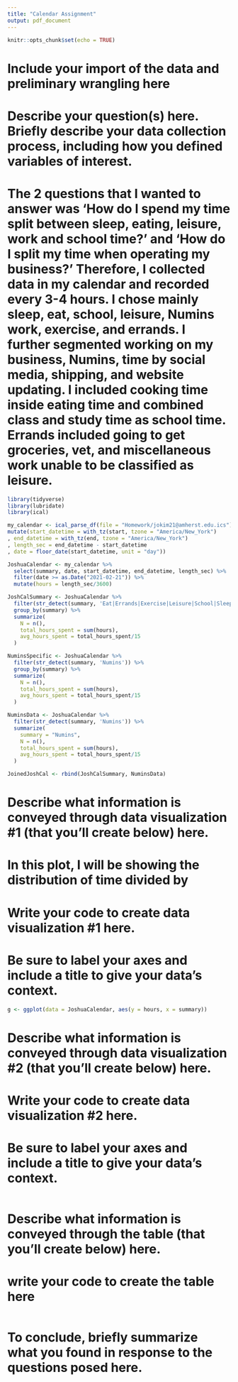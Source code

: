 ```yaml
---
title: "Calendar Assignment"
output: pdf_document
---
```


```r
knitr::opts_chunk$set(echo = TRUE)
```

# Include your import of the data and preliminary wrangling here
# Describe your question(s) here. Briefly describe your data collection process, including how you defined variables of interest.

# The 2 questions that I wanted to answer was 'How do I spend my time split between sleep, eating, leisure, work and school time?' and 'How do I split my time when operating my business?' Therefore, I collected data in my calendar and recorded every 3-4 hours. I chose mainly sleep, eat, school, leisure, Numins work, exercise, and errands. I further segmented working on my business, Numins, time by social media, shipping, and website updating. I included cooking time inside eating time and combined class and study time as school time. Errands included going to get groceries, vet, and miscellaneous work unable to be classified as leisure. 

```r
library(tidyverse)
library(lubridate)
library(ical)

my_calendar <- ical_parse_df(file = "Homework/jokim21@amherst.edu.ics") %>%
mutate(start_datetime = with_tz(start, tzone = "America/New_York")
, end_datetime = with_tz(end, tzone = "America/New_York")
, length_sec = end_datetime - start_datetime
, date = floor_date(start_datetime, unit = "day"))

JoshuaCalendar <- my_calendar %>%
  select(summary, date, start_datetime, end_datetime, length_sec) %>%
  filter(date >= as.Date("2021-02-21")) %>%
  mutate(hours = length_sec/3600) 

JoshCalSummary <- JoshuaCalendar %>%
  filter(str_detect(summary, 'Eat|Errands|Exercise|Leisure|School|Sleep')) %>%
  group_by(summary) %>%
  summarize( 
    N = n(),
    total_hours_spent = sum(hours),
    avg_hours_spent = total_hours_spent/15
  )

NuminsSpecific <- JoshuaCalendar %>%
  filter(str_detect(summary, 'Numins')) %>%
  group_by(summary) %>%
  summarize( 
    N = n(),
    total_hours_spent = sum(hours),
    avg_hours_spent = total_hours_spent/15
  )

NuminsData <- JoshuaCalendar %>%
  filter(str_detect(summary, 'Numins')) %>%
  summarize(
    summary = "Numins",
    N = n(),
    total_hours_spent = sum(hours),
    avg_hours_spent = total_hours_spent/15
  )

JoinedJoshCal <- rbind(JoshCalSummary, NuminsData)
```


# Describe what information is conveyed through data visualization #1 (that you’ll create below) here.

# In this plot, I will be showing the distribution of time divided by 

# Write your code to create data visualization #1 here.
# Be sure to label your axes and include a title to give your data's context.

```r
g <- ggplot(data = JoshuaCalendar, aes(y = hours, x = summary))
```

# Describe what information is conveyed through data visualization #2 (that you’ll create below) here.
# Write your code to create data visualization #2 here.
# Be sure to label your axes and include a title to give your data's context.

```r

```


# Describe what information is conveyed through the table (that you’ll create below) here.
# write your code to create the table here

```r

```


# To conclude, briefly summarize what you found in response to the questions posed here.